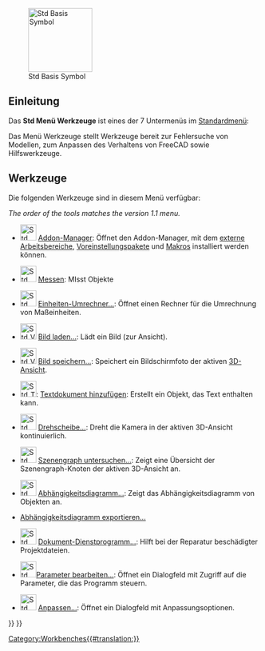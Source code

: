 <languages/>

{{Docnav/de
|[[Std_View_Menu/de|Std Menü Ansicht]]
|[[Std_Macro_Menu/de|Std Menü Makro]]
|[[Std_Base/de|Std Basis]]
|IconL=
|IconR=
|IconC=Freecad.svg
}}

[[Image:Freecad.svg|thumb|128px|Std Basis Symbol]]

{{TOCright}}

<span id="Introduction"></span>
==Einleitung==

Das '''Std Menü Werkzeuge''' ist eines der 7 Untermenüs im [[Standard_Menu/de|Standardmenü]]:

<!--Please keep info below synchronized with Std_Base, Standard_Menu, Std_File_Menu etc.-->
{{StdMenu
|
[[Std_File_Menu/de|Datei]]
&nbsp;&nbsp;&nbsp;
[[Std_Edit_Menu/de|Bearbeiten]]
&nbsp;&nbsp;&nbsp;
[[Std_View_Menu/de|Ansicht]]
&nbsp;&nbsp;&nbsp;
[[Std_Tools_Menu/de|Werkzeuge]]
&nbsp;&nbsp;&nbsp;
[[Std_Macro_Menu/de|Makro]]
&nbsp;&nbsp;&nbsp;
[[Std_Windows_Menu/de|Fenster]]
&nbsp;&nbsp;&nbsp;
[[Std_Help_Menu/de|Hilfe]]
}}

<!--Please keep info below synchronized with Standard_Menu-->
Das Menü Werkzeuge stellt Werkzeuge bereit zur Fehlersuche von Modellen, zum Anpassen des Verhaltens von FreeCAD sowie Hilfswerkzeuge.

<span id="Tools"></span>
==Werkzeuge==

Die folgenden Werkzeuge sind in diesem Menü verfügbar:

''The order of the tools matches the version 1.1 menu.''

* [[Image:Std_AddonMgr.svg|32px]] [[Std_AddonMgr/de|Addon-Manager]]: Öffnet den Addon-Manager, mit dem [[External_workbenches/de|externe Arbeitsbereiche]], [[Preference_Packs/de|Voreinstellungspakete]] und [[macros/de|Makros]] installiert werden können.

* [[Image:Std_Measure.svg|32px]] [[Std_Measure/de|Messen]]: MIsst Objekte {{Version/de|1.0}}

* [[Image:Std_UnitsCalculator.svg|32px]] [[Std UnitsCalculator/de|Einheiten-Umrechner...]]: Öffnet einen Rechner für die Umrechnung von Maßeinheiten.

* [[Image:Std_ViewLoadImage.svg|32px]] [[Std_ViewLoadImage/de|Bild laden...]]: Lädt ein Bild (zur Ansicht). {{Version/de|0.21}}

* [[Image:Std_ViewScreenShot.svg|32px]] [[Std ViewScreenShot/de|Bild speichern...]]: Speichert ein Bildschirmfoto der aktiven [[3D_view/de|3D-Ansicht]].

* [[Image:Std_TextDocument.svg|32px]]: [[Std_TextDocument/de|Textdokument hinzufügen]]: Erstellt ein Objekt, das Text enthalten kann.

* [[Image:Std_DemoMode.svg|32px]] [[Std_DemoMode/de|Drehscheibe...]]: Dreht die Kamera in der aktiven 3D-Ansicht kontinuierlich.

* [[Image:Std_SceneInspector.svg|32px]] [[Std SceneInspector/de|Szenengraph untersuchen...]]: Zeigt eine Übersicht der Szenengraph-Knoten der aktiven 3D-Ansicht an.

* [[Image:Std_DependencyGraph.svg|32px]] [[Std_DependencyGraph/de|Abhängigkeitsdiagramm...]]: Zeigt das Abhängigkeitsdiagramm von Objekten an.

* [[Std_ExportDependencyGraph/de|Abhängigkeitsdiagramm exportieren...]] {{Version/de|0.21}}

* [[Image:Std_ProjectUtil.svg|32px]] [[Std_ProjectUtil/de|Dokument-Dienstprogramm...]]: Hilft bei der Reparatur beschädigter Projektdateien.

* [[Image:Std_DlgParameter.svg|32px]][[Std DlgParameter/de|Parameter bearbeiten...]]: Öffnet ein Dialogfeld mit Zugriff auf die Parameter, die das Programm steuern.

* [[Image:Std_DlgCustomize.svg|32px]] [[Std_DlgCustomize/de|Anpassen...]]: Öffnet ein Dialogfeld mit Anpassungsoptionen.


{{Docnav/de
|[[Std_View_Menu/de|Std Menü Ansicht]]
|[[Std_Macro_Menu/de|Std Menü Makro]]
|[[Std_Base/de|Std Basis]]
|IconL=
|IconR=
|IconC=Freecad.svg
}}

{{Std_Base_navi{{#translation:}}}}
{{Userdocnavi{{#translation:}}}}
[[Category:Workbenches{{#translation:}}]]